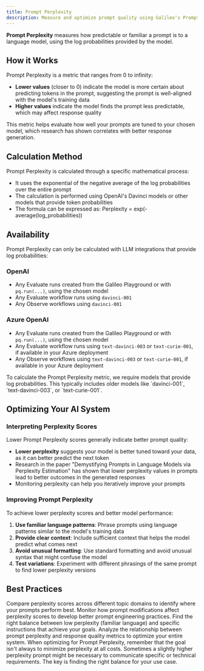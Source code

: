 ```yaml
---
title: Prompt Perplexity
description: Measure and optimize prompt quality using Galileo's Prompt Perplexity Metric to improve model performance and response generation.
---
```


**Prompt Perplexity** measures how predictable or familiar a prompt is to a language model, using the log probabilities provided by the model.

## How it Works

Prompt Perplexity is a metric that ranges from 0 to infinity:
- **Lower values** (closer to 0) indicate the model is more certain about predicting tokens in the prompt, suggesting the prompt is well-aligned with the model's training data
- **Higher values** indicate the model finds the prompt less predictable, which may affect response quality

This metric helps evaluate how well your prompts are tuned to your chosen model, which research has shown correlates with better response generation.

## Calculation Method

Prompt Perplexity is calculated through a specific mathematical process:
- It uses the exponential of the negative average of the log probabilities over the entire prompt
- The calculation is performed using OpenAI's Davinci models or other models that provide token probabilities
- The formula can be expressed as: Perplexity = exp(-average(log_probabilities))

## Availability

Prompt Perplexity can only be calculated with LLM integrations that provide log probabilities:

### OpenAI
- Any Evaluate runs created from the Galileo Playground or with `pq.run(...)`, using the chosen model
- Any Evaluate workflow runs using `davinci-001`
- Any Observe workflows using `davinci-001`

### Azure OpenAI
- Any Evaluate runs created from the Galileo Playground or with `pq.run(...)`, using the chosen model
- Any Evaluate workflow runs using `text-davinci-003` or `text-curie-001`, if available in your Azure deployment
- Any Observe workflows using `text-davinci-003` or `text-curie-001`, if available in your Azure deployment

<Note>
To calculate the Prompt Perplexity metric, we require models that provide log probabilities. This typically includes older models like `davinci-001`, `text-davinci-003`, or `text-curie-001`.
</Note>

## Optimizing Your AI System

### Interpreting Perplexity Scores

Lower Prompt Perplexity scores generally indicate better prompt quality:
- **Lower perplexity** suggests your model is better tuned toward your data, as it can better predict the next token
- Research in the paper "Demystifying Prompts in Language Models via Perplexity Estimation" has shown that lower perplexity values in prompts lead to better outcomes in the generated responses
- Monitoring perplexity can help you iteratively improve your prompts

### Improving Prompt Perplexity

To achieve lower perplexity scores and better model performance:

1. **Use familiar language patterns**: Phrase prompts using language patterns similar to the model's training data
2. **Provide clear context**: Include sufficient context that helps the model predict what comes next
3. **Avoid unusual formatting**: Use standard formatting and avoid unusual syntax that might confuse the model
4. **Test variations**: Experiment with different phrasings of the same prompt to find lower perplexity versions

## Best Practices

<CardGroup cols={2}>
  <Card title="Benchmark Across Domains" icon="chart-simple">
    Compare perplexity scores across different topic domains to identify where your prompts perform best.
  </Card>
  <Card title="Track Perplexity Changes" icon="chart-line">
    Monitor how prompt modifications affect perplexity scores to develop better prompt engineering practices.
  </Card>
  <Card title="Balance Perplexity and Specificity" icon="scale-balanced">
    Find the right balance between low perplexity (familiar language) and specific instructions that achieve your goals.
  </Card>
  <Card title="Combine with Response Metrics" icon="link">
    Analyze the relationship between prompt perplexity and response quality metrics to optimize your entire system.
  </Card>
</CardGroup>

<Note>
When optimizing for Prompt Perplexity, remember that the goal isn't always to minimize perplexity at all costs. Sometimes a slightly higher perplexity prompt might be necessary to communicate specific or technical requirements. The key is finding the right balance for your use case.
</Note>